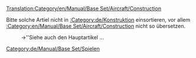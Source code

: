 [[Translation:Category/en/Manual/Base Set/Aircraft/Construction]]


{{en/Bilingual box| de
| Artikel, die sich damit beschäftigen, wie man etwas baut, sind hier aufgelistet.
| Articles dealing with how to construct things are listed here.}}
Bitte solche Artiel nicht in [[:Category:de/Konstruktion]] einsortieren, vor allem [[:Category:en/Manual/Base Set/Aircraft/Construction]] nicht so übersetzen.
:→''Siehe auch den Hauptartikel {{en/Manual/Base Set/Link Translation|Construction|De|'''Bauen'''|Bauen|Konstruktion}}...

[[Category:de/Manual/Base Set/Spielen]]